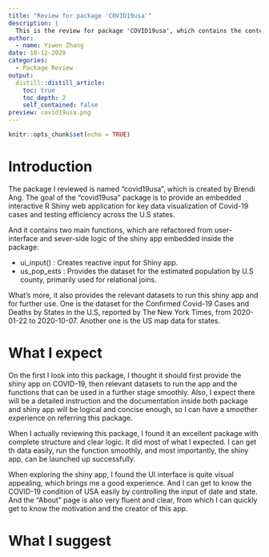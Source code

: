 ```yaml
---
title: "Review for package 'COVID19usa'"
description: |
  This is the review for package 'COVID19usa', which contains the context and a check list.
author:
  - name: Yiwen Zhang 
date: 10-12-2020
categories:
  - Package Review
output:
  distill::distill_article:
    toc: true
    toc_depth: 2
    self_contained: false
preview: covid19usa.png
---
```


```r
knitr::opts_chunk$set(echo = TRUE)
```

# Introduction

The package I reviewed is named "covid19usa", which is created by Brendi Ang. The goal of the "covid19usa" package is to provide an embedded interactive R Shiny web application for key data visualization of Covid-19 cases and testing efficiency across the U.S states. 

And it contains two main functions, which are refactored from user-interface and sever-side logic of the shiny app embedded inside the package:

- ui_input() : Creates reactive input for Shiny app.
- us_pop_ests : Provides the dataset for the estimated population by U.S county, primarily used for relational joins.

What's more, it also provides the relevant datasets to run this shiny app and for further use. One is the dataset for the Confirmed Covid-19 Cases and Deaths by States in the U.S, reported by The New York Times, from 2020-01-22 to 2020-10-07. Another one is the US map data for states.

# What I expect

On the first I look into this package, I thought it should first provide the shiny app on COVID-19, then relevant datasets to run the app and the functions that can be used in a further stage smoothly. Also, I expect there will be a detailed instruction and the documentation inside both package and shiny app will be logical and concise enough, so I can have a smoother experience on referring this package.

When I actually reviewing this package, I found it an excellent package with complete structure and clear logic. It did most of what I expected. I can get th data easily, run the function smoothly, and most importantly, the shiny app, can be launched up successfully. 

When exploring the shiny app, I found the UI interface is quite visual appealing, which brings me a good experience. And I can get to know the COVID-19 condition of USA easily by controlling the input of date and state. And the "About" page is also very fluent and clear, from which I can quickly get to know the motivation and the creator of this app. 

# What I suggest



